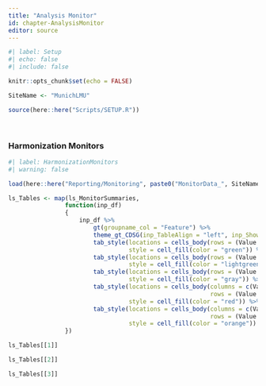 ```yaml
---
title: "Analysis Monitor"
id: chapter-AnalysisMonitor
editor: source
---
```

  
```r
#| label: Setup
#| echo: false
#| include: false

knitr::opts_chunk$set(echo = FALSE)

SiteName <- "MunichLMU"

source(here::here("Scripts/SETUP.R"))

```

\

### Harmonization Monitors

```r
#| label: HarmonizationMonitors
#| warning: false

load(here::here("Reporting/Monitoring", paste0("MonitorData_", SiteName, ".RData")))

ls_Tables <- map(ls_MonitorSummaries,
                function(inp_df)
                {
                    inp_df %>%
                        gt(groupname_col = "Feature") %>%
                        theme_gt_CDSG(inp_TableAlign = "left", inp_ShowNAs = TRUE, inp_TableWidth = "80%") %>%
                        tab_style(locations = cells_body(rows = (Value != "NA" & IsValueEligible == TRUE & Final > 0)),
                                  style = cell_fill(color = "green")) %>%
                        tab_style(locations = cells_body(rows = (Value != "NA" & IsValueEligible == TRUE & Final == 0)),
                                  style = cell_fill(color = "lightgreen")) %>%
                        tab_style(locations = cells_body(rows = (Value == "NA" | is.na(Value))),
                                  style = cell_fill(color = "gray")) %>%
                        tab_style(locations = cells_body(columns = c(Value, IsValueEligible, Transformed),
                                                         rows = (Value != "NA" & IsValueEligible == FALSE & Transformed > 0 & Final == 0)),
                                  style = cell_fill(color = "red")) %>%
                        tab_style(locations = cells_body(columns = c(Value, IsValueEligible, Raw, Transformed),
                                                         rows = (Value != "NA" & IsValueEligible == FALSE & Raw > 0 & Transformed == 0)),
                                  style = cell_fill(color = "orange"))
                })

ls_Tables[[1]]

ls_Tables[[2]]

ls_Tables[[3]]


```

